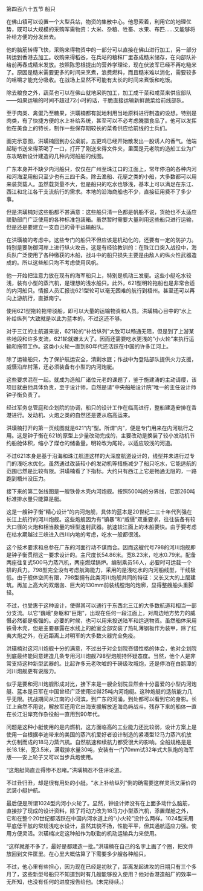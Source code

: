 

第四百六十五节 船只

在佛山镇可以设置一个大型兵站，物资的集散中心。他思索着，利用它的地理优势，既可以大规模的采购军需物资：大米、杂粮、牲畜、水果、布匹……又能够将补给方便的分发出去。

他的脑筋转得飞快，采购来得物资中的一部分可以直接在佛山进行加工，另一部分转运到香港去加工。收购来得稻谷，在兵站的粮秣厂里舂成糙米储存，在向部队补给前再舂成精米发放。按照陈思根提出的营养学理论，现在伏波军已经不再吃糙米了。原因是糙米需要更多的时间来烹煮，浪费燃料，而且糙米难以消化，需要较多的咀嚼才能充分吸收。在战场上显然不可能有太长的时间来煮饭和吃饭。

除去粮食之外，蔬菜也可以在佛山就地采购加工，加工成干菜和咸菜来供应部队――如果运输的时间不超过72小时的话，干脆直接运输新鲜蔬菜给前线部队。

至于肉类、禽蛋乃至糖果，洪璜楠都有就地利用当地原料进行制造的设想。特别是肉类，有了快捷方便的水上补给系统，甚至可以不必考虑腌腊食品了。他可以发挥他在美食上的特长，制作一些保存期较长的菜肴供应给前线的士兵们。

画完示意图，洪璜楠回到办公桌前。五更鸡已经开始散发出一股诱人的香气。他端起秘书送来得茶喝了一口，打开了刚送来得文件夹，里面是元老院的造船工业为广东攻略新设计建造的几种内河船舶的线图。

广东本身并不缺少内河船只，仅仅在广州至珠江口的江面上，常年停泊的各种内河和河海混用船只至少也有三四千条。除去渔船、花艇之类的小船，大多数都可以用来装货载人。虽然载货量不大，但是船只的吃水也够浅，基本上可以满足在东江、西江和北江各干支流航行的需求。本地的沿海商船也不少，直接征用费不了多少事。

但是洪璜楠对这些船都不甚满意：这些船只清一色都是帆船不说，货舱也不太适应联勤部门广泛使用的各种标准包装箱。虽然暂时需要大量利用这些船只进行运输，但是还是要建立一支自己的骨干运输船队。

在洪璜楠的考虑中。这些专门的船只不但应该是机动化的，还要有一定的防护力。特别是要防御河岸上进行纵火攻击。这是有经验教训的：在珠江口突入战役中，海兵队广泛使用了各种缴获的木船，战斗中的船只损失主要是由敌人的纵火性武器造成的。所以这些船只均不考虑使用风帆。

他一开始把注意力放在现有的海军船只上，特别是机动三发艇。这些小艇吃水较浅，装有小型的蒸汽机，是理想的浅水船只。此外，621型明轮拖船也是非常合适的内河船只。情报人员汇报说621型轮可以毫无困难的航行到梧州。甚至还可以再向上游航行，直抵南宁。

使用621型拖轮拖带驳船，即可以大量的运输物资和人员。洪璜楠心目中的“水上补给纵列”大致就是以此为蓝本的。不过这还不够。

对于三江的主航道来说，621轮的“补给纵列”大致可以畅通无阻，但是到了上游某些地段和许多支流，621轮就嫌太大了。因而还需要吃水更浅的“小火轮”来执行运输和拖带工作。这类小火轮一直到80年代还活跃在中国的许多江河上。

除了运输船只，为了保护航运安全，清剿水匪；作战中为登陆部队提供火力支援，威慑沿岸村落，还必须装备有小型的内河炮艇。

这些要求混在一起。就成为造船厂诸位元老的课题了，鉴于施建涛的主动请缨，该项目就由他具体负责，至于设计师，自然是请“中央船舶设计院”唯一的主任设计师钟子衡负责了。

经过军务总管庭和企划院的协调，船只的设计工作在临高进行，整船建造安排在香港进行。发动机、火炮之类的自然还是要从临高运来。

洪璜楠打开的第一页线图就是621“内”型。所谓“内”，便是专门用来在内河航行之用。这是钟子衡在621的原型上少量改动完成的，主要改动是换装了较小发动机节约船舱体积，缩小了煤仓的储备量。明轮改为尾轮，以适应较浅的河道。

不过621本身是基于沿海和珠江航道这样的大深度航道设计的，线型并未进行过专门的浅吃水优化。虽然通过改装较小的发动机等措施减少了船只吃水，它能适航的范围已然是比较有限。洪璜楠看了下指标。大约只有西江上它是畅通无阻的，一路跑到梧州没压力。

接下来的第二张线图是一艘铁骨木壳内河炮舰。按照500吨的分界线，它那260吨标准排水量只能算是艇。

这是一艘钟子衡“精心设计”的内河炮舰，具体的蓝本是20世纪二三十年代列强在长江上航行的河川炮舰。这些炮舰因为有“镇暴”和“威慑”双重要求，往往装备有较大口径的火炮和相当数量的轻型速射武器。航速较江面上的木船要快。由于要考虑在枯水期越过三峡进入四川内地的考虑，吃水一般都很浅。

这个技术要求和总参在广东的河面行动不谋而合。因而这艘代号798的河川炮舰即是钟子衡贯彻这一要求设计的。主尺度长54.86米。宽8.23米，吃水0.79米。配备两座往复式500马力蒸汽机，两座燃煤锅炉。编制乘员56人，必要时可运载一个排的兵力。798型完全没有考虑航海能力，采用的是浅吃水的内河船线型，干线极低。由于舰体空间有限，798型拥有此类河川炮舰共同的特征：又长又大的上层建筑。再加上高大的双烟囱、巨大的130mm前装线膛炮的炮廓，显得整艘船头重脚轻。

不过，也受惠于这种设计，使得其可以通行于东西北三江的大多数航道和相当一部分支流。以它“巍峨”身躯和“巨炮”，出现在任何一段江面上，对周边地方势力的威慑必然都是极强的。必要的时候，也可以用来投送陆军和运送物资。虽然船体采用铁骨木壳，但是主要暴露在水线上的舱室全部安装了热轧薄钢板作为装甲，除了红夷大炮之外，在近距离上对明军的大多数火器完全免疫。

洪璜楠对这河川炮舰十分的满意，不过出于对企划院吝惜性格的体会，他对企划院到底最终能同意建造几条专用河川炮舰798型炮舰持怀疑态度。当然，他个人是非常支持这种新型武器的。比起许多元老吹嘘的千磅级攻城炮，还是停泊在白鹅潭的河川炮舰更有说服力。

似乎是要和河川炮舰形成对比，接下来是一艘企划院显然会十分喜爱的小型内河炮艇、蓝本是日军在中国曾经广泛使用过得25吨内河炮艇。这种炮艇的适航能力几乎无限。抗战期间从江南的小河滨，到广东的河涌，到处都可以看到它的身影。长江上自然不用说，解放军还用它出海支援解放近海岛屿战斗。残存下来的船体一直在长江沿岸充作杂役船一直用到90年代。

问题是这种小艇使用的是内燃机，这方面临高的工业能力还比较弱，设计方案上是使用一台根据李迪带来的美国的蒸汽机爱好者设计制造的紧凑型12马力蒸汽机放大仿制而成的18马力蒸汽机。自然航速和续航力都受很大的影响。全船规格是是长18.1米，宽3.5米，满载排水量30吨，安装有一门70mm试32年式大队炮的海军版――安上轮子又可以当步兵炮使用。

“这炮艇简直丑得惨不忍睹。”洪璜楠忍不住评论道。

不过丑归丑，却是很有用处的小艇。“水上补给纵列”倒的确需要这样灵活又廉价的武装小艇护航。

最后便是所谓1024型内河小火轮了。显然，钟设计师没有在上面多动什么脑筋，直接抄了现成的设计资料，除了将动力改为18马力小型蒸汽机，添置煤舱之外，它和在整个20世纪都活跃在中国内河水道上的“小火轮”没什么两样。1024型采用平底低干舷的常规浅吃水设计，虽然其貌不扬，性能平平，但其通航适应力强。使用方便灵活。洪璜楠决定这种船作为联勤的机动运输兵力来使用。

“这样就差不多了，最好是都建造一批。”洪璜楠在自己的名字上画了个圈，把文件放回到文件筐里。在心里大概估算了下需要多少艘各种船只。

不过，他心里有些担心，因为现在已经是初秋了，距离发起进攻的日期只有三个多月了，这些新型号船只不知道到时有几艘能够投入使用？他对香港造船厂的效率一无所知，也没有任何的进度报告给他。(未完待续。)


